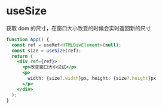 
<Meta title="hooks/useSize" />

# useSize

获取 dom 的尺寸，在窗口大小改变的时候会实时返回新的尺寸

```jsx
function App() {
  const ref = useRef<HTMLDivElement>(null);
  const size = useSize(ref);
  return (
    <div ref={ref}>
      <p>改变窗口大小试试</p>
      <p>
        width: {size?.width}px, height: {size?.height}px
      </p>
    </div>
  );
}
```
